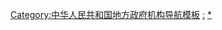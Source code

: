 [[Category:中华人民共和国地方政府机构导航模板|Category:中华人民共和国地方政府机构导航模板]]
[[Category:中华人民共和国各省级行政区导航模板|:]]
[[Category:省级人民政府|*]]